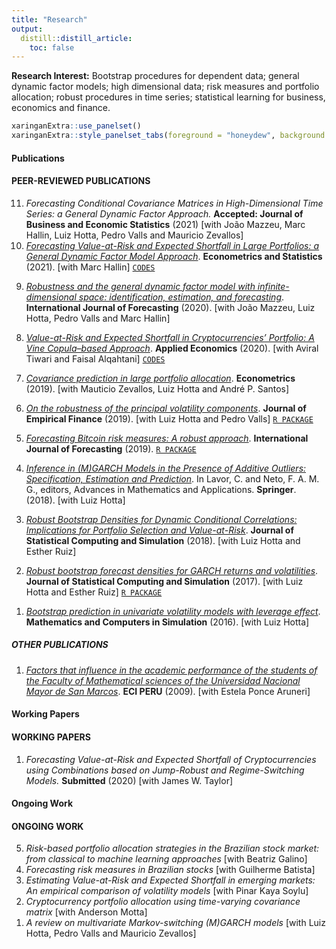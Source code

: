 ```yaml
---
title: "Research"
output:
  distill::distill_article:
    toc: false
---
```


**Research Interest:** Bootstrap procedures for dependent data; general dynamic factor models; high dimensional data; risk measures and portfolio allocation; robust procedures in time series; statistical learning for business, economics and finance.



```r
xaringanExtra::use_panelset()
xaringanExtra::style_panelset_tabs(foreground = "honeydew", background = "#0F2E3D")
```


::::: {.panelset}

::: {.panel}

#### Publications {.panel-name}

#### PEER-REVIEWED PUBLICATIONS

<ol reversed>

<li> *Forecasting Conditional Covariance Matrices in High-Dimensional Time Series: a General Dynamic Factor Approach.* **Accepted: Journal of Business and Economic Statistics** (2021) [with João Mazzeu, Marc Hallin, Luiz Hotta, Pedro Valls and Mauricio Zevallos] \medskip </li>



<li> [*Forecasting Value-at-Risk and Expected Shortfall in Large Portfolios: a General Dynamic Factor Model Approach*](https://www.sciencedirect.com/science/article/abs/pii/S2452306221000563). **Econometrics and Statistics** (2021). [with Marc Hallin]  [`CODES`](https://github.com/ctruciosm/GDFM-CHF-VaRES) </li> \medskip

<li> [*Robustness and the general dynamic factor model with infinite-dimensional space: identification, estimation, and forecasting*](https://www.sciencedirect.com/science/article/pii/S0169207020301540). **International Journal of Forecasting** (2020). [with João Mazzeu, Luiz Hotta, Pedro Valls and Marc Hallin]  </li> \medskip

<li> [*Value-at-Risk and Expected Shortfall in Cryptocurrencies’ Portfolio: A Vine Copula–based Approach*](https://www.tandfonline.com/doi/abs/10.1080/00036846.2019.1693023?journalCode=raec20). **Applied Economics** (2020). [with Aviral Tiwari and Faisal Alqahtani] [`CODES`](https://github.com/ctruciosm/CryptoCopVaRES) </li>  \medskip

<li> [*Covariance prediction in large portfolio allocation*](https://www.mdpi.com/2225-1146/7/2/19). **Econometrics** (2019). [with Mauticio Zevallos, Luiz Hotta and André P. Santos]  </li> \medskip

<li> [*On the robustness of the principal volatility components*](https://www.sciencedirect.com/science/article/abs/pii/S0927539819300386). **Journal of Empirical Finance** (2019). [with Luiz Hotta and Pedro Valls]  [`R PACKAGE`](https://github.com/ctruciosm/Robpvc) </li> \medskip

<li> [*Forecasting Bitcoin risk measures: A robust approach*](https://www.sciencedirect.com/science/article/abs/pii/S0169207019300184). **International Journal of Forecasting** (2019). [`R PACKAGE`](https://cran.r-project.org/package=RobGARCHBoot) </li> \medskip

<li> [*Inference in (M)GARCH Models in the Presence of Additive Outliers: Specification, Estimation and Prediction*](https://link.springer.com/chapter/10.1007/978-3-319-94015-1_8). In Lavor, C. and Neto, F. A. M. G., editors, Advances in Mathematics and Applications. **Springer**. (2018). [with Luiz Hotta] </li> \medskip

<li> [*Robust Bootstrap Densities for Dynamic Conditional Correlations: Implications for Portfolio Selection and Value-at-Risk*](https://www.tandfonline.com/doi/abs/10.1080/00949655.2018.1462811?journalCode=gscs20). **Journal of Statistical Computing and Simulation** (2018). [with Luiz Hotta and Esther Ruiz] </li> \medskip

<li> [*Robust bootstrap forecast densities for GARCH returns and volatilities*](https://www.tandfonline.com/doi/abs/10.1080/00949655.2017.1359601?journalCode=gscs20). **Journal of Statistical Computing and Simulation** (2017). [with Luiz Hotta and Esther Ruiz] [`R PACKAGE`](https://cran.r-project.org/package=RobGARCHBoot) </li> \medskip

<li> [*Bootstrap prediction in univariate volatility models with leverage effect*](https://www.sciencedirect.com/science/article/abs/pii/S03784754150013303). **Mathematics and Computers in Simulation** (2016). [with Luiz Hotta] </li> \medskip

</ol>

##### OTHER PUBLICATIONS

<ol reversed>

<li> [*Factors that influence in the academic performance of the students of the Faculty of Mathematical sciences of the Universidad Nacional Mayor de San Marcos*](https://140.82.11.112/index.php/ECIPERU/article/view/336/324). **ECI PERU** (2009). [with Estela Ponce Aruneri] </li> 

</ol>

:::

::: {.panel}

#### Working Papers {.panel-name}

#### WORKING PAPERS

<ol reversed>

<li> *Forecasting Value-at-Risk and Expected Shortfall of Cryptocurrencies using Combinations based on Jump-Robust and Regime-Switching Models.* **Submitted** (2020) [with James W. Taylor] \medskip </li>



</ol>

:::

::: {.panel}

#### Ongoing Work {.panel-name}

#### ONGOING WORK


<ol reversed>


<li> *Risk-based portfolio allocation strategies in the Brazilian stock market: from classical to machine learning approaches* [with Beatriz Galino] \medskip </li>

<li> *Forecasting risk measures in Brazilian stocks* [with Guilherme Batista] \medskip </li>


<li> *Estimating Value-at-Risk and Expected Shortfall in emerging markets: An empirical comparison of volatility models* [with Pinar Kaya Soylu] \medskip </li>

<li> *Cryptocurrency portfolio allocation using time-varying covariance matrix* [with Anderson Motta] \medskip </li>

<li> *A review on multivariate Markov-switching (M)GARCH models* [with Luiz Hotta, Pedro Valls and Mauricio Zevallos] \medskip </li>

</ol>

:::


:::::

